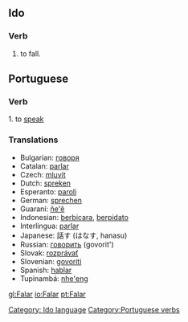 ==Ido==
===Verb===
# to fall.
[[Category: Ido language]]


==Portuguese==

===Verb===
1. to [[speak]]

===Translations===

* Bulgarian: [[говоря]]
* Catalan: [[parlar]]
* Czech: [[mluvit]]
* Dutch: [[spreken]]
* Esperanto: [[paroli]]
* German: [[sprechen]]
* Guaraní: [[ñe'ẽ]]
* Indonesian: [[berbicara]], [[berpidato]]
* Interlingua: [[parlar]]
* Japanese: 話す (はなす, hanasu)
* Russian: [[говорить]] (govorit')
* Slovak: [[rozprávať]]
* Slovenian: [[govoriti]]
* Spanish: [[hablar]]
* Tupinambá: [[nhe'eng]]

[[Category:Portuguese verbs]]

[[gl:Falar]]
[[io:Falar]]
[[pt:Falar]]